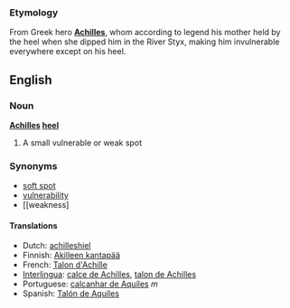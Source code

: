 ===Etymology===
From Greek hero '''[[Achilles]]''', whom according to legend his mother held by the heel when she dipped him in the River Styx, making him invulnerable everywhere except on his heel.

==English==

===Noun===
'''[[Achilles]] [[heel]]''' 

# A small vulnerable or weak spot

===Synonyms===
*[[soft spot]]
*[[vulnerability]]
*[[weakness]


====Translations====
*Dutch: [[achilleshiel]]
*Finnish: [[Akilleen kantapää]]
*French: [[Talon d'Achille]] 
*[[Interlingua]]: [[calce de Achilles]], [[talon de Achilles]] 
*Portuguese: [[calcanhar de Aquiles]] ''m''
*Spanish: [[Talón de Aquiles]]